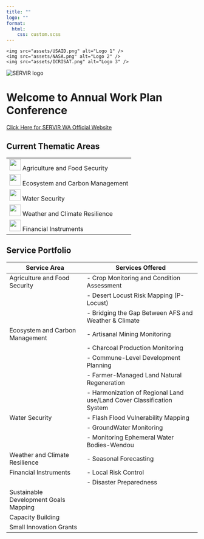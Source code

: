 ```yaml
---
title: ""
logo: ""
format: 
  html:
    css: custom.scss
---
```


<div class="logos">
  <div class="top-logos">
    <img src="assets/USAID.png" alt="Logo 1" />
    <img src="assets/NASA.png" alt="Logo 2" />
    <img src="assets/ICRISAT.png" alt="Logo 3" />
  </div>
  <img src="assets/SERVIRWA.png" alt="SERVIR logo" />
</div>
<h1>Welcome to Annual Work Plan Conference</h1>
<div class="website-link">
  <a href="https://servir.icrisat.org/" target="_blank">Click Here for SERVIR WA Official Website</a>
</div>
  

## Current Thematic Areas 

|                 |
|-----------------------------------|
| <img src="assets/afs.jpg" width="30">   Agriculture and Food Security     | 
|<img src="assets/ecm.jpg" width="30">   Ecosystem and Carbon Management   | 
|<img src="assets/ws.jpg" width="30">   Water Security                    | 
| <img src="assets/wcr.jpg" width="30">  Weather and Climate Resilience    | 
| <img src="assets/fis.jpg" width="30">  Financial Instruments             | 

## Service Portfolio

| Service Area                       | Services Offered                                    |
|------------------------------------|-----------------------------------------------------|
| Agriculture and Food Security      | - Crop Monitoring and Condition Assessment          |
|                                    | - Desert Locust Risk Mapping (P-Locust)             |
|                                    | - Bridging the Gap Between AFS and Weather & Climate|
| Ecosystem and Carbon Management    | - Artisanal Mining Monitoring                       |
|                                    | - Charcoal Production Monitoring                    |
|                                    | - Commune-Level Development Planning                |
|                                    | - Farmer-Managed Land Natural Regeneration          |
|                                    | - Harmonization of Regional Land use/Land Cover Classification System|
| Water Security                     | - Flash Flood Vulnerability Mapping                 |
|                                    | - GroundWater Monitoring                           |
|                                    | - Monitoring Ephemeral Water Bodies-Wendou               |
| Weather and Climate Resilience     | - Seasonal Forecasting                              |
| Financial Instruments              | - Local Risk Control                                |
|                                    | - Disaster Preparedness                             |
| Sustainable Development Goals Mapping |                          |
| Capacity Building               |                             |
| Small Innovation Grants          |                            |


